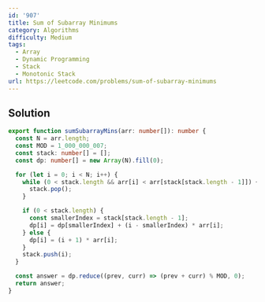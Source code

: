 ```yaml
---
id: '907'
title: Sum of Subarray Minimums
category: Algorithms
difficulty: Medium
tags:
  - Array
  - Dynamic Programming
  - Stack
  - Monotonic Stack
url: https://leetcode.com/problems/sum-of-subarray-minimums
---
```


## Solution

```typescript showLineNumbers
export function sumSubarrayMins(arr: number[]): number {
  const N = arr.length;
  const MOD = 1_000_000_007;
  const stack: number[] = [];
  const dp: number[] = new Array(N).fill(0);

  for (let i = 0; i < N; i++) {
    while (0 < stack.length && arr[i] < arr[stack[stack.length - 1]]) {
      stack.pop();
    }

    if (0 < stack.length) {
      const smallerIndex = stack[stack.length - 1];
      dp[i] = dp[smallerIndex] + (i - smallerIndex) * arr[i];
    } else {
      dp[i] = (i + 1) * arr[i];
    }
    stack.push(i);
  }

  const answer = dp.reduce((prev, curr) => (prev + curr) % MOD, 0);
  return answer;
}
```
